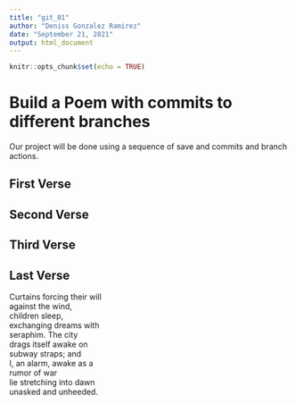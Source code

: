 ```yaml
---
title: "git_01"
author: "Deniss Gonzalez Ramirez"
date: "September 21, 2021"
output: html_document
---
```


```r
knitr::opts_chunk$set(echo = TRUE)
```
# Build a Poem with commits to different branches
Our project will be done using a sequence of save and commits and branch actions.
<!-- Do not modify or change any text in "!--" bracketed areas such as this --- these are instructions to
you, if you change any of this the git program will notice it and compromise your git merging strategy !-->

## First Verse 
<!--Put the first five lines of a poem by Lewis Carrol in this section!-->

## Second Verse
<!--Put the first five lines of a poem by Robert Frost here!-->

## Third Verse
<!--Put the first two verses of The Walrus and the Carpenter here!-->

## Last Verse
<!--Put a short poem of your choice 8-20 lines,here!-->

Curtains forcing their will  
against the wind,  
children sleep,  
exchanging dreams with  
seraphim. The city  
drags itself awake on  
subway straps; and  
I, an alarm, awake as a  
rumor of war  
lie stretching into dawn  
unasked and unheeded.  

